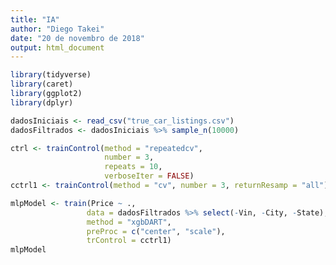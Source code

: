 ```yaml
---
title: "IA"
author: "Diego Takei"
date: "20 de novembro de 2018"
output: html_document
---
```


```r
library(tidyverse)
library(caret)
library(ggplot2)
library(dplyr)
```

```r
dadosIniciais <- read_csv("true_car_listings.csv")
dadosFiltrados <- dadosIniciais %>% sample_n(10000)
```

```r
ctrl <- trainControl(method = "repeatedcv", 
                     number = 3, 
                     repeats = 10, 
                     verboseIter = FALSE)
cctrl1 <- trainControl(method = "cv", number = 3, returnResamp = "all")
```

```r
mlpModel <- train(Price ~ .,
                 data = dadosFiltrados %>% select(-Vin, -City, -State),
                 method = "xgbDART",
                 preProc = c("center", "scale"),
                 trControl = cctrl1)
mlpModel
```